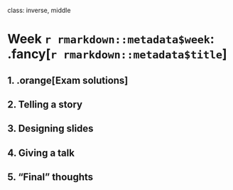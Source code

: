 
class: inverse, middle

# Week `r rmarkdown::metadata$week`: .fancy[`r rmarkdown::metadata$title`]

## 1. .orange[Exam solutions]
## 2. Telling a story
## 3. Designing slides
## 4. Giving a talk
## 5. "Final" thoughts
